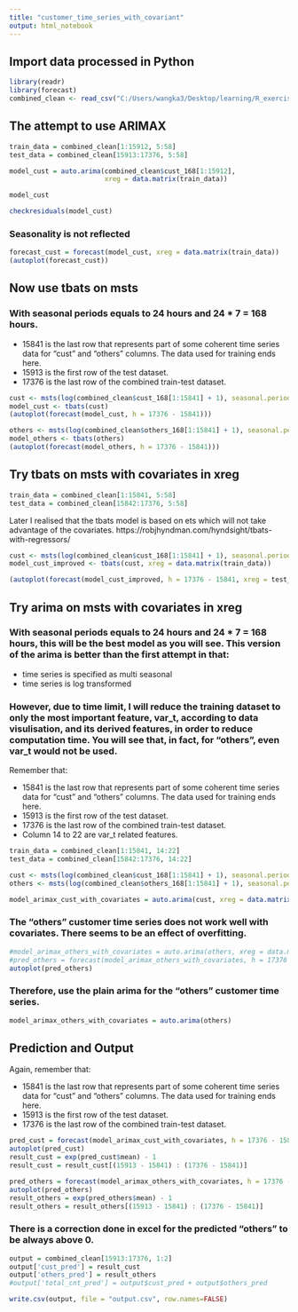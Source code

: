 ```yaml
---
title: "customer_time_series_with_covariant"
output: html_notebook
---
```


## Import data processed in Python 
```r
library(readr)
library(forecast)
combined_clean <- read_csv("C:/Users/wangka3/Desktop/learning/R_exercise2/combined_clean.csv")
```

## The attempt to use ARIMAX
```r
train_data = combined_clean[1:15912, 5:58]
test_data = combined_clean[15913:17376, 5:58]
```

```r
model_cust = auto.arima(combined_clean$cust_168[1:15912], 
                        xreg = data.matrix(train_data))
```

```r
model_cust
```


```r
checkresiduals(model_cust)
```

### Seasonality is not reflected
```r
forecast_cust = forecast(model_cust, xreg = data.matrix(train_data))
(autoplot(forecast_cust))
```

## Now use tbats on msts 

### With seasonal periods equals to 24 hours and 24 * 7 = 168 hours.

* 15841 is the last row that represents part of some coherent time series data for "cust" and "others" columns. The data used for training ends here.
* 15913 is the first row of the test dataset.
* 17376 is the last row of the combined train-test dataset.
```r
cust <- msts(log(combined_clean$cust_168[1:15841] + 1), seasonal.periods=c(24,168))
model_cust <- tbats(cust)
(autoplot(forecast(model_cust, h = 17376 - 15841)))
```


```r
others <- msts(log(combined_clean$others_168[1:15841] + 1), seasonal.periods=c(24,168))
model_others <- tbats(others)
(autoplot(forecast(model_others, h = 17376 - 15841)))
```

## Try tbats on msts with covariates in xreg

```r
train_data = combined_clean[1:15841, 5:58]
test_data = combined_clean[15842:17376, 5:58]
```

Later I realised that the tbats model is based on ets which will not take advantage of the covariates.
https://robjhyndman.com/hyndsight/tbats-with-regressors/
```r
cust <- msts(log(combined_clean$cust_168[1:15841] + 1), seasonal.periods=c(24,168))
model_cust_improved <- tbats(cust, xreg = data.matrix(train_data))
```

```r
(autoplot(forecast(model_cust_improved, h = 17376 - 15841, xreg = test_data)))
```


## Try arima on msts with covariates in xreg

### With seasonal periods equals to 24 hours and 24 * 7 = 168 hours, this will be the best model as you will see. This version of the arima is better than the first attempt in that:

* time series is specified as multi seasonal
* time series is log transformed

### However, due to time limit, I will reduce the training dataset to only the most important feature, var_t, according to data visulisation, and its derived features, in order to reduce computation time. You will see that, in fact, for "others", even var_t would not be used. 

Remember that:

* 15841 is the last row that represents part of some coherent time series data for "cust" and "others" columns. The data used for training ends here.
* 15913 is the first row of the test dataset.
* 17376 is the last row of the combined train-test dataset.
* Column 14 to 22 are var_t related features.

```r
train_data = combined_clean[1:15841, 14:22]
test_data = combined_clean[15842:17376, 14:22]
```

```r
cust <- msts(log(combined_clean$cust_168[1:15841] + 1), seasonal.periods=c(24,168))
others <- msts(log(combined_clean$others_168[1:15841] + 1), seasonal.periods=c(24,168))
```

```r
model_arimax_cust_with_covariates = auto.arima(cust, xreg = data.matrix(train_data))
```

### The "others" customer time series does not work well with covariates. There seems to be an effect of overfitting.
```r
#model_arimax_others_with_covariates = auto.arima(others, xreg = data.matrix(train_data))
#pred_others = forecast(model_arimax_others_with_covariates, h = 17376 - 15841, xreg = data.matrix(test_data))
autoplot(pred_others)
```

### Therefore, use the plain arima for the "others" customer time series.
```r
model_arimax_others_with_covariates = auto.arima(others)
```


## Prediction and Output

Again, remember that:

* 15841 is the last row that represents part of some coherent time series data for "cust" and "others" columns. The data used for training ends here.
* 15913 is the first row of the test dataset.
* 17376 is the last row of the combined train-test dataset.
```r
pred_cust = forecast(model_arimax_cust_with_covariates, h = 17376 - 15841, xreg = data.matrix(test_data))
autoplot(pred_cust)
result_cust = exp(pred_cust$mean) - 1
result_cust = result_cust[(15913 - 15841) : (17376 - 15841)]
```

```r
pred_others = forecast(model_arimax_others_with_covariates, h = 17376 - 15841)
autoplot(pred_others)
result_others = exp(pred_others$mean) - 1
result_others = result_others[(15913 - 15841) : (17376 - 15841)]
```

### There is a correction done in excel for the predicted "others" to be always above 0.
```r
output = combined_clean[15913:17376, 1:2]
output['cust_pred'] = result_cust
output['others_pred'] = result_others
#output['total_cnt_pred'] = output$cust_pred + output$others_pred
```

```r
write.csv(output, file = "output.csv", row.names=FALSE)
```




